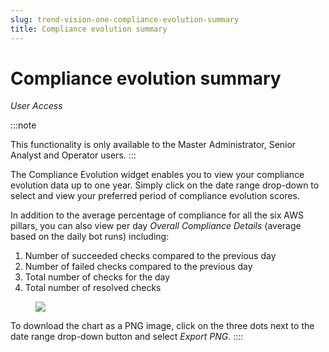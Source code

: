 ```yaml
---
slug: trend-vision-one-compliance-evolution-summary
title: Compliance evolution summary
---
```

# Compliance evolution summary

*User Access*

:::note

This functionality is only available to the Master Administrator, Senior Analyst and Operator users.
:::

The Compliance Evolution widget enables you to view your compliance evolution data up to one year. Simply click on the date range drop-down to select and view your preferred period of compliance evolution scores.

In addition to the average percentage of compliance for all the six AWS pillars, you can also view per day *Overall Compliance Details* (average based on the daily bot runs) including:

1.  Number of succeeded checks compared to the previous day
2.  Number of failed checks compared to the previous day
3.  Total number of checks for the day
4.  Total number of resolved checks

<figure>
<img src="./images/new-evolution-widget=1a36557d-e525-474e-83f9-c441a8a68f41.webp" />
</figure>

To download the chart as a PNG image, click on the three dots next to the date range drop-down button and select *Export PNG*.
::::
